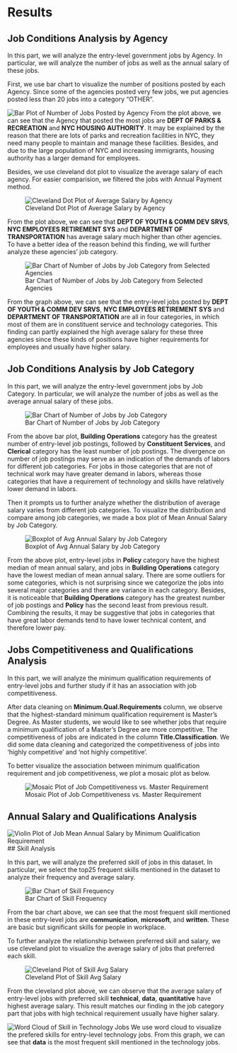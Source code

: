# Results

## Job Conditions Analysis by Agency

In this part, we will analyze the entry-level government jobs by Agency. In particular, we will analyze the number of jobs as well as the annual salary of these jobs.

First, we use bar chart to visualize the number of positions posted by each Agency. Since some of the agencies posted very few jobs, we put agencies posted less than 20 jobs into a category "OTHER".

![Bar Plot of Number of Jobs Posted by Agency](images/baragencynum.png)
From the plot above, we can see that the Agency that posted the most jobs are **DEPT OF PARKS & RECREATION** and **NYC HOUSING AUTHORITY**. It may be explained by the reason that there are lots of parks and recreation facilities in NYC, they need many people to maintain and manage these facilities. Besides, and due to the large population of NYC and increasing immigrants, housing authority has a larger demand for employees.

Besides, we use cleveland dot plot to visualize the average salary of each agency. For easier comparision, we filtered the jobs with Annual Payment method.

![Cleveland Dot Plot of Average Salary by Agency](images/cleveagencysal.png)

From the plot above, we can see that **DEPT OF YOUTH & COMM DEV SRVS**, **NYC EMPLOYEES RETIREMENT SYS** and **DEPARTMENT OF TRANSPORTATION** has average salary much higher than other agencies. To have a better idea of the reason behind this finding, we will further analyze these agencies' job category.

![Bar Chart of Number of Jobs by Job Category from Selected Agencies](images/barhighsalary.png)

From the graph above, we can see that the entry-level jobs posted by **DEPT OF YOUTH & COMM DEV SRVS**, **NYC EMPLOYEES RETIREMENT SYS** and **DEPARTMENT OF TRANSPORTATION** are all in four categories, in which most of them are in constituent service and technology categories. This finding can partly explained the high average salary for these three agencies since these kinds of positions have higher requirements for employees and usually have higher salary.

## Job Conditions Analysis by Job Category

In this part, we will analyze the entry-level government jobs by Job Category. In particular, we will analyze the number of jobs as well as the average annual salary of these jobs.

![Bar Chart of Number of Jobs by Job Category](images/barcatsal.png)

From the above bar plot, **Building Operations** category has the greatest number of entry-level job postings, followed by **Constituent Services**, and **Clerical** category has the least number of job postings. The divergence on number of job postings may serve as an indication of the demands of labors for different job categories. For jobs in those categories that are not of technical work may have greater demand in labors, whereas those categories that have a requirement of technology and skills have relatively lower demand in labors.

Then it prompts us to further analyze whether the distribution of average salary varies from different job categories. To visualize the distribution and compare among job categories, we made a box plot of Mean Annual Salary by Job Category.

![Boxplot of Avg Annual Salary by Job Category](images/boxcatsal.png)

From the above plot, entry-level jobs in **Policy** category have the highest median of mean annual salary, and jobs in **Building Operations** category have the lowest median of mean annual salary. There are some outliers for some categories, which is not surprising since we categorize the jobs into several major categories and there are variance in each category. Besides, it is noticeable that **Building Operations** category has the greatest number of job postings and **Policy** has the second least from previous result. Combining the results, it may be suggestive that jobs in categories that have great labor demands tend to have lower technical content, and therefore lower pay. 

## Jobs Competitiveness and Qualifications Analysis

In this part, we will analyze the minimum qualification requirements of entry-level jobs and further study if it has an association with job competitiveness.

After data cleaning on **Minimum.Qual.Requirements** column, we observe that the highest-standard minimum qualification requirement is Master's Degree. As Master students, we would like to see whether jobs that require a minimum qualification of a Master's Degree are more competitive. The competitiveness of jobs are indicated in the column **Title.Classification**. We did some data cleaning and categorized the competitiveness of jobs into 'highly competitive' and 'not highly competitive'. 

To better visualize the association between minimum qualification requirement and job competitiveness, we plot a mosaic plot as below.

![Mosaic Plot of Job Competitiveness vs. Master Requirement](images/mosaic.png)

## Annual Salary and Qualifications Analysis

![Violin Plot of Job Mean Annual Salary by Minimum Qualification Requirement](images/violin.png)
## Skill Analysis

In this part, we will analyze the preferred skill of jobs in this dataset. In particular, we select the top25 frequent skills mentioned in the dataset to analyze their frequency and average salary.

![Bar Chart of Skill Frequency](images/barskillfreq.png)

From the bar chart above, we can see that the most frequent skill mentioned in these entry-level jobs are **communication**, **microsoft**, and **written**. These are basic but significant skills for people in workplace.

To further analyze the relationship between preferred skill and salary, we use cleveland plot to visualize the average salary of jobs that preferred each skill.

![Cleveland Plot of Skill Avg Salary](images/cleveskillsal.png)

From the cleveland plot above, we can observe that the average salary of entry-level jobs with preferred skill **technical**, **data**, **quantitative** have highest average salary. This result matches our finding in the job category part that jobs with high technical requirement usually have higher salary. 

![Word Cloud of Skill in Technology Jobs](images/wordcloudtech.png)
We use word cloud to visualize the prefered skills for entry-level technology jobs. From this graph, we can see that **data** is the most frequent skill mentioned in the technology jobs.